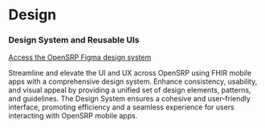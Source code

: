 # Design

### Design System and Reusable UIs

[Access the OpenSRP Figma design system](https://www.figma.com/community/file/1306910598673281843/fhir-opensrp-apps-design-system)

Streamline and elevate the UI and UX across OpenSRP using FHIR mobile apps with a comprehensive design system. Enhance consistency, usability, and visual appeal by providing a unified set of design elements, patterns, and guidelines. The Design System ensures a cohesive and user-friendly interface, promoting efficiency and a seamless experience for users interacting with OpenSRP mobile apps.
